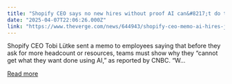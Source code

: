 ```yaml
---
title: "Shopify CEO says no new hires without proof AI can&#8217;t do the job"
date: "2025-04-07T22:06:26.000Z"
link: "https://www.theverge.com/news/644943/shopify-ceo-memo-ai-hires-job"
---
```


Shopify CEO Tobi Lütke sent a memo to employees saying that before they ask for more headcount or resources, teams must show why they “cannot get what they want done using AI,” as reported by CNBC.
“W...

[Read more](https://www.theverge.com/news/644943/shopify-ceo-memo-ai-hires-job)
